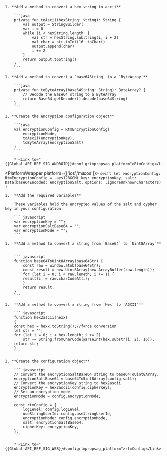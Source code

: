 <PlatformWrapper platform='android'>

    1. **Add a method to convert a hex string to ascii**

        ```java
        private fun toAscii(hexString: String): String {
            val output = StringBuilder()
            var i = 0
            while (i < hexString.length) {
                val str = hexString.substring(i, i + 2)
                val char = str.toInt(16).toChar()
                output.append(char)
                i += 2
            }
            return output.toString()
        }        
        ```

    1. **Add a method to convert a `base64String` to a `ByteArray`**

        ```java
        private fun toByteArray(base64String: String): ByteArray? {
            // Decode the Base64 string to a ByteArray
            return Base64.getDecoder().decode(base64String)
        }
        ```

    1. **Create the encryption configuration object**

        ```java
        val encryptionConfig = RtmEncryptionConfig(
            encryptionMode,
            toAscii(encryptionKey),
            toByteArray(encryptionSalt)
        )
        ```

        * <Link to="{{Global.API_REF_SIG_ANDROID}}#configrtmpropsag_platform">RtmConfig</Link>

</PlatformWrapper>

<PlatformWrapper platform={['ios','macos']}>
    ```swift
    let encryptionConfig: RtmEncryptionConfig = .aes128GCM(
        key: encryptionKey,
        salt: Data(base64Encoded: encryptionSalt, options: .ignoreUnknownCharacters)
    )
    ```

</PlatformWrapper>

<PlatformWrapper platform='web'>    

    1.  **Add the required variables**

        These variables hold the encrypted values of the salt and cypher key in your configuration.

        ``` javascript
        var encryptionKey = "";
        var encryptionSaltBase64 = "";
        var encryptionMode = "";
        ```

    1.  **Add a method to convert a string from `Base64` to `Uint8Array`**


        ``` javascript
        function base64ToUint8Array(base64Str) {
            const raw = window.atob(base64Str);
            const result = new Uint8Array(new ArrayBuffer(raw.length));
            for (let i = 0; i < raw.length; i += 1) {
            result[i] = raw.charCodeAt(i);
            }
            return result;
        }
        ```

    1.  **Add a method to convert a string from `Hex` to `ASCII`**

        ``` javascript
        function hex2ascii(hexx)
        {
        const hex = hexx.toString();//force conversion
        let str = '';
        for (let i = 0; i < hex.length; i += 2)
            str += String.fromCharCode(parseInt(hex.substr(i, 2), 16));
        return str;
        }
        ```

    1. **Create the configuration object**

        ``` javascript
        // Convert the encryptionSaltBase64 string to base64ToUint8Array.
        encryptionSaltBase64 = base64ToUint8Array(config.salt);
        // Convert the encryptionKey string to hex2ascii.
        encryptionKey = hex2ascii(config.cipherKey);
        // Set an encryption mode.
        encryptionMode = config.encryptionMode;
        
        const rtmConfig = {
            logLevel: config.logLevel,
            useStringUserId: config.useStringUserId,
            encryptionMode: config.encryptionMode,
            salt: encryptionSaltBase64,
            cipherKey: encryptionKey,
        };
        ```

        * <Link to="{{Global.API_REF_SIG_WEB}}#configrtmpropsag_platform">rtmConfig</Link>
        
</PlatformWrapper>